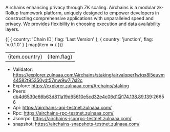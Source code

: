 
<ImageWithText 
  src="/logos/airchains.jpg" 
  alt="arichains logo" 
  text="Airchains" 
/>

Airchains enhancing privacy through ZK scaling. Airchains is a modular zk-Rollup framework platform, uniquely designed to empower developers in constructing comprehensive applications with unparalleled speed and privacy. We provides flexibility in choosing execution and data availability layers.


<table>
  <tbody>
    {[
      { country: 'Chain ID', flag: 'Last Version' },
      { country: 'junction', flag: 'v.0.1.0' }
    ].map(item => (
      <tr key={item.country}>
        <td>{item.country}</td>
        <td>{item.flag}</td>
      </tr>
    ))}
  </tbody>
</table>

- Validator: https://explorer.zulnaaa.com/Airchains/staking/airvaloper1wtqx8l5euvm44582t95350ydt57mw9w7l7sl2c
- Explore: https://explorer.zulnaaa.com/Archains/staking
- Peers: db4d6530e66b63d811a19d65610e5cd32e4c06d1@174.138.89.139:26656
- Api: https://airchains-api-testnet.zulnaaa.com/
- Rpc: https://airchains-rpc-testnet.zulnaaa.com/
- Jsonrpc: https://airchains-jsonrpc-testnet.zulnaaa.com/
- snapshot: https://airchains-snapshots-testnet.zulnaaa.com/